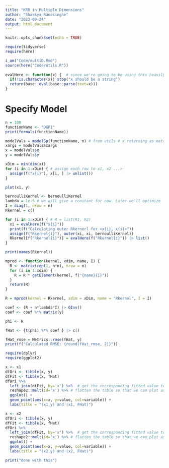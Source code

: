 ```yaml
---
title: "KRR in Multiple Dimensions"
author: "Shakkya Ranasinghe"
date: "2023-09-24"
output: html_document
---
```



```r
knitr::opts_chunk$set(echo = TRUE)

require(tidyverse)
require(here)

i_am("Code/multiD.Rmd")
source(here("Code/utils.R"))
 
evalHere <- function(x) {  # since we're going to be using this heavily. A wrapper
  if(!is.character(x)) stop("x should be a string")
  return(base::eval(base::parse(text=x)))
}
```

# Specify Model

```r
n = 100
functionName <- "DGP1"
print(formals(functionName))

modelVals = modelSp(functionName, n) # from utils # x returning as matrix, y as list
xargs = modelVals$xargs
x = modelVals$x
y = modelVals$y

xDim = min(dim(x))
for (i in 1:xDim) { # assign each row to x1, x2 ...>
  assign(f("x{i}"), x[i, ] |> unlist())
}

```

```r
plot(x1, y)
```


```r

bernoulliKernel <- bernoulliKernel
lambda = 1e-5 # we will give a constant for now. Later we'll optimize
I = diag(1, nrow = n)
Rkernel = c()

for (i in 1:xDim) { # R = list(R1, R2)
  xi = evalHere(f("x{i}"))
  print(f("Calculating outer Rkernerl for <x{i}, x{i}>"))
  assign(f("Rkernel{i}"), outer(xi, xi, bernoulliKernel))
  Rkernel[f("Rkernel{i}")] = evalHere(f("Rkernel{i}")) |> list()
}

print(names(Rkernel))
```

```r
mprod <- function(kernel, xdim, name, I) {
  R <- matrix(rep(1, n*n), nrow = n)
  for (i in 1:xdim) {
    R = R * getElement(kernel, f("{name}{i}"))
  }
  return(R)
}

R = mprod(kernel = Rkernel, xdim = xDim, name = "Rkernel", I = I)
```


```r
coef <- (R + n*lambda*I) |> GInv()
coef <- coef %*% matrix(y)

phi <- R

fHat <- {t(phi) %*% coef } |> c()
```



```r
fHat_rmse = Metrics::rmse(fHat, y)
print(f("Calculated RMSE: {round(fHat_rmse, 2)}"))
```

```r
require(dplyr)
require(ggplot2)

x <- x1
dfOri <- tibble(x, y)
dfFit <- tibble(x, fHat)
dfOri %>% 
  left_join(dfFit, by='x') %>%  # get the corresponding fitted value to x
  reshape2::melt(id='x') %>% # flatten the table so that we can plot as one variable but two groups
  ggplot() + 
  geom_point(aes(x=x, y=value, col=variable)) + 
  labs(title = "(x1,y) and (x1, FHat)")
```



```r
x <- x2
dfOri <- tibble(x, y)
dfFit <- tibble(x, fHat)
dfOri %>% 
  left_join(dfFit, by='x') %>%  # get the corresponding fitted value to x
  reshape2::melt(id='x') %>% # flatten the table so that we can plot as one variable but two groups
  ggplot() + 
  geom_point(aes(x=x, y=value, col=variable)) + 
  labs(title = "(x2,y) and (x2, FHat)")
```


```r
print("done with this")
```







